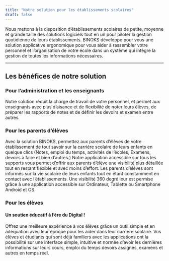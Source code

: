 ```yaml
---
title: "Notre solution pour les établissements scolaires"
draft: false
---
```


Nous mettons à la disposition d’établissements scolaires de petite, moyenne et grande taille des solutions logiciels tout en un pour piloter la gestion quotidienne de leurs établissements.
BINOKS développe pour vous une solution applicative ergonomique pour vous aider à rassembler votre personnel et l’organisation de votre école dans un système qui intègre la gestion de toutes les informations nécessaires.

---

## Les bénéfices de notre solution

### Pour l’administration et les enseignants

Notre solution réduit la charge de travail de votre personnel, et permet aux enseignants avec plus d’aisance et de flexibilité de noter leurs élèves, de préparer les rapports de notes et de définir les devoirs et examen entre autres.

### Pour les parents d’élèves

Avec la solution BINOKS, permettez aux parents d’élèves de votre établissement de tout savoir sur la carrière scolaire de leurs enfants en quelque clics (Notes, emploi du temps, activités de l’écoles, Examens, devoirs à faire et bien d’autres.) Notre application accessible sur tous les supports vous permet d’offrir aux parents d’élève une visibilité plus détaillée tout en restant flexible et avec moins d’effort.
Les parents d’élèves sont informés sur la vie scolaire de leurs enfants tout en étant constamment en contact avec l’établissements. Une visibilité 360 degré leur est permise grâce à une application accessible sur Ordinateur, Tablette ou Smartphone Android et OS.

### Pour les élèves

#### Un soutien éducatif à l’ère du Digital !

Offrez une meilleure expérience à vos élèves grâce un outil simple et en adéquation avec leur époque pour les aider dans leur carrière scolaire.
Vos élèves et étudiants qui sont déjà familiers avec les applications ont la possibilité sur une interface simple, intuitive et normée d’avoir les dernières informations sur leurs cours, emploi du temps devoirs assignés, examens et autres en temps réel.
